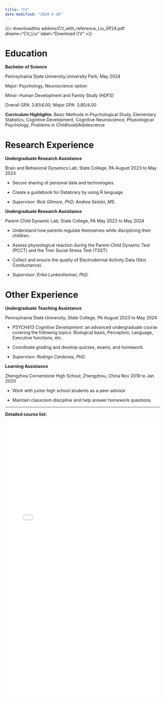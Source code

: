 ```yaml
---
title: "CV"
date-modified: "2024-4-10"
---
```


{{< downloadthis addons/CV_with_reference_Liu_SP24.pdf dname="CV_Liu" label="Download CV" >}}

# Education

**Bachelor of Science**

Pennsylvania State University,University Park; May 2024

Major: Psychology, Neuroscience option

Minor: Human Development and Family Study (HDFS)

Overall GPA: 3.81/4.00; Major GPA: 3.85/4.00

**Curriculum Highlights:** Basic Methods in Psychological Study, Elementary Statistics, Cognitive Development, Cognitive Neuroscience, Physiological Psychology, Problems in Childhood/Adolescence

# Research Experience

**Undergraduate Research Assistance**

Brain and Behavioral Dynamics Lab; State College, PA August 2023 to May 2024

-   Secure sharing of personal data and technologies.

-   Create a guidebook for Databrary by using R language.

-  *Supervisor: Rick Gilmore, PhD; Andrea Seisler, MS.*

**Undergraduate Research Assistance**

Parent-Child Dynamic Lab; State College, PA May 2023 to May 2024

-   Understand how parents regulate themselves while disciplining their children.

-   Assess physiological reaction during the Parent-Child Dynamic Test (PCCT) and the Trier Social Stress Test (TSST). 

-   Collect and ensure the quality of Electrodermal Activity Data (Skin Conductance).

-   *Supervisor: Erika Lunkenheimer, PhD.*

# Other Experience

**Undergraduate Teaching Assistance**

Pennsylvania State University; State College, PA August 2023 to May 2024

-   *PSYCH413 Cognitive Development*: an advanced undergraduate course covering the following topics: Biological basis, Perception, Language, Executive functions, etc.

-   Coordinate grading and develop quizzes, exams, and homework.

-   *Supervisor: Rodrigo Cardenas, PhD.*

**Learning Assistance**

Zhengzhou Cornerstone High School; Zhengzhou, China Nov 2019 to Jan 2020

-   Work with junior high school students as a peer-advisor

-   Maintain classroom discipline and help answer homework questions.

------------------------------------------------------------------------

**Detailed course list:**

<iframe src="23FALL_Courselist.pdf" width="100%" height="900px" style="border:none;">

</iframe>

